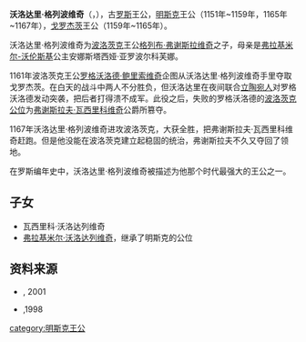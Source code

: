 '''沃洛达里·格列波维奇'''（{{lang-ru|Володарь Глебович}}，{{bd|？||1167年|catIdx=G}}），古[[罗斯|罗斯]]王公，[[明斯克|明斯克]]王公（1151年~1159年，1165年~1167年），[[戈罗杰茨|戈罗杰茨]]王公（1159年~1165年）。 

沃洛达里·格列波维奇为[[波洛茨克|波洛茨克]]王公[[格列布·弗谢斯拉维奇|格列布·弗谢斯拉维奇]]之子，母亲是[[弗拉基米尔-沃伦斯基|弗拉基米尔-沃伦斯基]]公主安娜斯塔西娅·亚罗波尔科芙娜。

1161年波洛茨克王公[[罗格沃洛德·鲍里索维奇|罗格沃洛德·鲍里索维奇]]企图从沃洛达里·格列波维奇手里夺取戈罗杰茨。在白天的战斗中两人不分胜负，但沃洛达里在夜间联合[[立陶宛|立陶宛人]]对罗格沃洛德发动突袭，把后者打得溃不成军。此役之后，失败的罗格沃洛德的[[波洛茨克统治者列表|波洛茨克公位]]为[[弗谢斯拉夫·瓦西里科维奇|弗谢斯拉夫·瓦西里科维奇]]公爵所篡夺。

1167年沃洛达里·格列波维奇进攻波洛茨克，大获全胜，把弗谢斯拉夫·瓦西里科维奇赶跑。但是他没能在波洛茨克建立起稳固的统治，弗谢斯拉夫不久又夺回了领地。

在罗斯编年史中，沃洛达里·格列波维奇被描述为他那个时代最强大的王公之一。

==子女==

*瓦西里科·沃洛达列维奇
*[[弗拉基米尔·沃洛达列维奇|弗拉基米尔·沃洛达列维奇]]，继承了明斯克的公位

==资料来源==

*{{lang|ru|Пчелов Е.В. Рюриковичи. История династии. М.}}, 2001 
*{{lang|ru|Рыжов К. Все монархи мира. Россия. М.}},1998 

{{start box}}
{{s-before|[[罗斯季斯拉夫·格列波维奇|罗斯季斯拉夫·格列波维奇]]|rows=2}}
{{s-title|[[明斯克统治者列表|明斯克王公]]|1151~1159}}
{{s-after|[[罗斯季斯拉夫·格列波维奇|罗斯季斯拉夫·格列波维奇]]}}
{{s-title|[[明斯克统治者列表|明斯克王公]]|1165~1167}}
{{s-after|[[弗拉基米尔·沃洛达列维奇|弗拉基米尔·沃洛达列维奇]]}}
{{end box}}

[[category:明斯克王公|category:明斯克王公]]